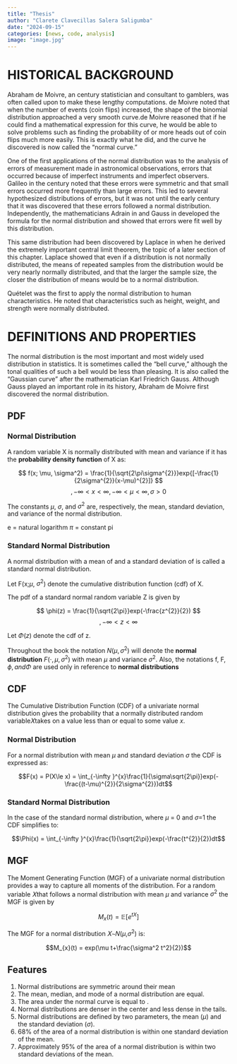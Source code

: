 ```yaml
---
title: "Thesis"
author: "Clarete Clavecillas Salera Saligumba"
date: "2024-09-15"
categories: [news, code, analysis]
image: "image.jpg"
---
```


# HISTORICAL BACKGROUND

Abraham de Moivre, an century statistician and consultant to gamblers, was often called upon to make these lengthy computations. de Moivre noted that when the number of events (coin flips) increased, the shape of the binomial distribution approached a very smooth curve.de Moivre reasoned that if he could find a mathematical expression for this curve, he would be able to solve problems such as
finding the probability of or more heads out of coin flips much more easily. This is exactly what he did, and the curve he discovered is now called the "normal curve."

One of the first applications of the normal distribution was to the analysis of errors of
measurement made in astronomical observations, errors that occurred because of imperfect instruments and imperfect observers. Galileo in the century noted that these errors were symmetric and that small errors occurred more frequently than large errors.
This led to several hypothesized distributions of errors, but it was not until the early century that it was discovered that these errors followed a normal distribution. Independently, the mathematicians Adrain in and Gauss in developed the formula for the normal distribution and showed that errors were fit well by this distribution.

This same distribution had been discovered by Laplace in when he derived the extremely important central limit theorem, the topic of a later section of this chapter. Laplace showed that even if a distribution is not normally distributed, the means of repeated samples from the distribution would be very nearly normally distributed, and that the larger the sample size, the closer the distribution of means would be to a normal distribution.

Quételet was the first to apply the normal distribution to human characteristics. He noted that characteristics such as height, weight,
and strength were normally distributed.

# DEFINITIONS AND PROPERTIES

The normal distribution is the most important and most widely used distribution in statistics. It is sometimes called the "bell curve," although the tonal qualities of such a bell would be less than pleasing. It is also called the "Gaussian curve" after the mathematician Karl Friedrich Gauss. Although Gauss played an important
role in its history, Abraham de Moivre first discovered the normal distribution.

## PDF

### Normal Distribution

A random variable X is normally distributed with mean  and variance  if it has the **probability density function** of X as:

$$
f(x; \mu, \sigma^2) = \frac{1}{\sqrt{2\pi\sigma^{2}}}exp{[-\frac{1}{2\sigma^{2}}(x-\mu)^{2}]}
$$
$$, -\infty < x < \infty , -\infty < \mu < \infty , \sigma > 0 $$

The constants $\mu$, $\sigma$, and $\sigma^2$ are, respectively, the mean, standard deviation, and variance of the normal distribution. 

e = natural logarithm
$\pi$ = constant pi

### Standard Normal Distribution

A normal distribution with a mean of and a standard deviation of is called a standard normal distribution.


Let F(x;$\mu$, $\sigma^2$) denote the cumulative distribution function (cdf) of X.

The pdf of a standard normal random variable Z is given by

$$
\phi(z) = \frac{1}{\sqrt{2\pi}}exp(-\frac{z^{2}}{2})  
$$
$$ ,  -\infty < z < \infty $$


Let $\Phi(z)$ denote the cdf of z.

Throughout the book the notation $N(\mu, \sigma^2)$ will denote the **normal distribution** $F(\cdot, \mu, \sigma^2)$ with mean $\mu$  and variance $\sigma^2$. Also, the notations f, F, $\phi, and \Phi$ are used only in reference to **normal distributions**

## CDF

The Cumulative Distribution Function (CDF) of a univariate normal distribution gives the probability that a normally distributed random variable𝑋takes on a value less than or equal to some value 𝑥.

### Normal Distribution

For a normal distribution with mean $\mu$ and standard deviation $\sigma$ the CDF is expressed as:

$$F(x) = P(X\le x) = \int_{-\infty }^{x}\frac{1}{\sigma\sqrt{2\pi}}exp(-\frac{(t-\mu)^{2}}{2\sigma^{2}})dt$$

### Standard Normal Distribution

In the case of the standard normal distribution, where $\mu$ = 0 and $\sigma$=1 the CDF simplifies to:

$$\Phi(x) = \int_{-\infty }^{x}\frac{1}{\sqrt{2\pi}}exp(-\frac{t^{2}}{2})dt$$


## MGF

The Moment Generating Function (MGF) of a univariate normal distribution provides a way to capture all moments of the distribution. For a random variable 𝑋that follows a normal distribution with mean $\mu$ and variance $\sigma^2$ the MGF is given by

$$M_{x}(t) = \mathbb{E}[e^{tX}]$$

The MGF for a normal distribution 𝑋∼𝑁($\mu$,$\sigma^2$) is:

$$M_{x}(t) = exp(\mu t+\frac{\sigma^2 t^2}{2})$$


## Features

1. Normal distributions are symmetric around their mean
2. The mean, median, and mode of a normal distribution are equal.
3. The area under the normal curve is equal to .
4. Normal distributions are denser in the center and less dense in the tails.
5. Normal distributions are defined by two parameters, the mean ($\mu$) and the standard deviation
($\sigma$).
6. 68% of the area of a normal distribution is within one standard deviation of the mean.
7. Approximately 95% of the area of a normal distribution is within two standard deviations of
the mean.


